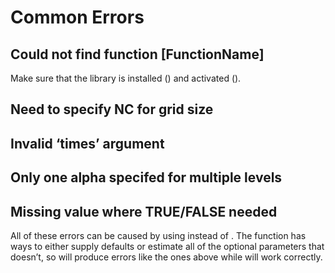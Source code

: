 # Common Errors

## Could not find function [FunctionName]

Make sure that the library is installed (\ttt{install.packages("LatticeKrig")}) and activated (\ttt{library(LatticeKrig)}).

## Need to specify NC for grid size

## Invalid 'times' argument

## Only one alpha specifed for multiple levels

## Missing value where TRUE/FALSE needed

All of these errors can be caused by using \ttt{LKrig} instead of \ttt{LatticeKrig}. The \ttt{LatticeKrig} function has ways to either supply defaults or estimate all of the optional parameters that \ttt{LKrig} doesn't, so \ttt{LKrig} will produce errors like the ones above while \ttt{LatticeKrig} will work correctly. 